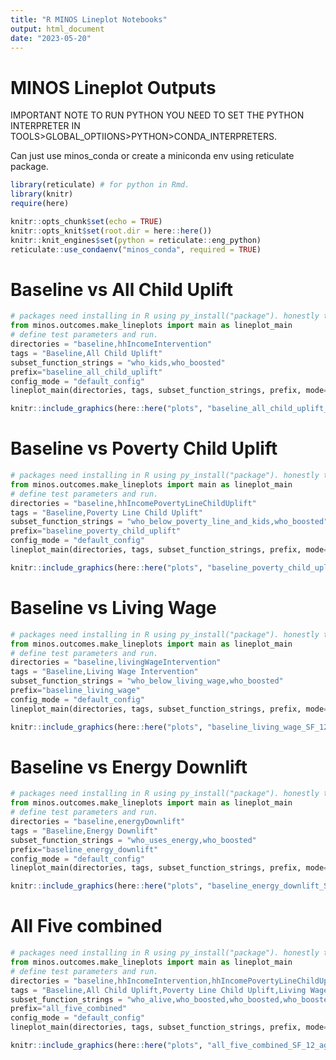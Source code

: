 ```yaml
---
title: "R MINOS Lineplot Notebooks"
output: html_document
date: "2023-05-20"
---
```


# MINOS Lineplot Outputs

IMPORTANT NOTE TO RUN PYTHON YOU NEED TO SET THE PYTHON INTERPRETER 
IN TOOLS>GLOBAL_OPTIIONS>PYTHON>CONDA_INTERPRETERS.

Can just use minos_conda or create a miniconda env using reticulate package. 

```r
library(reticulate) # for python in Rmd. 
library(knitr)
require(here)

knitr::opts_chunk$set(echo = TRUE)
knitr::opts_knit$set(root.dir = here::here())
knitr::knit_engines$set(python = reticulate::eng_python)
reticulate::use_condaenv("minos_conda", required = TRUE)
```

# Baseline vs All Child Uplift


```python
# packages need installing in R using py_install("package"). honestly this seems not worth it..
from minos.outcomes.make_lineplots import main as lineplot_main
# define test parameters and run.
directories = "baseline,hhIncomeIntervention"
tags = "Baseline,All Child Uplift"
subset_function_strings = "who_kids,who_boosted"
prefix="baseline_all_child_uplift"
config_mode = "default_config"
lineplot_main(directories, tags, subset_function_strings, prefix, mode=config_mode, ref="Baseline", v="SF_12", method='nanmean')
```

```r
knitr::include_graphics(here::here("plots", "baseline_all_child_uplift_SF_12_aggs_by_year.png"), error=FALSE)
```


# Baseline vs Poverty Child Uplift


```python
# packages need installing in R using py_install("package"). honestly this seems not worth it..
from minos.outcomes.make_lineplots import main as lineplot_main
# define test parameters and run.
directories = "baseline,hhIncomePovertyLineChildUplift"
tags = "Baseline,Poverty Line Child Uplift"
subset_function_strings = "who_below_poverty_line_and_kids,who_boosted"
prefix="baseline_poverty_child_uplift"
config_mode = "default_config"
lineplot_main(directories, tags, subset_function_strings, prefix, mode=config_mode, ref="Baseline", v="SF_12", method='nanmean')
```

```r
knitr::include_graphics(here::here("plots", "baseline_poverty_child_uplift_SF_12_aggs_by_year.png"), error=FALSE)
```

# Baseline vs Living Wage

```python
# packages need installing in R using py_install("package"). honestly this seems not worth it..
from minos.outcomes.make_lineplots import main as lineplot_main
# define test parameters and run.
directories = "baseline,livingWageIntervention"
tags = "Baseline,Living Wage Intervention"
subset_function_strings = "who_below_living_wage,who_boosted"
prefix="baseline_living_wage"
config_mode = "default_config"
lineplot_main(directories, tags, subset_function_strings, prefix, mode=config_mode, ref="Baseline", v="SF_12", method='nanmean')
```

```r
knitr::include_graphics(here::here("plots", "baseline_living_wage_SF_12_aggs_by_year.png"), error=FALSE)
```

# Baseline vs Energy Downlift

```python
# packages need installing in R using py_install("package"). honestly this seems not worth it..
from minos.outcomes.make_lineplots import main as lineplot_main
# define test parameters and run.
directories = "baseline,energyDownlift"
tags = "Baseline,Energy Downlift"
subset_function_strings = "who_uses_energy,who_boosted"
prefix="baseline_energy_downlift"
config_mode = "default_config"
lineplot_main(directories, tags, subset_function_strings, prefix, mode=config_mode, ref="Baseline", v="SF_12", method='nanmean')
```

```r
knitr::include_graphics(here::here("plots", "baseline_energy_downlift_SF_12_aggs_by_year.png"), error=FALSE)
```


# All Five combined

```python
# packages need installing in R using py_install("package"). honestly this seems not worth it..
from minos.outcomes.make_lineplots import main as lineplot_main
# define test parameters and run.
directories = "baseline,hhIncomeIntervention,hhIncomePovertyLineChildUplift,livingWageIntervention,energyDownlift"
tags = "Baseline,All Child Uplift,Poverty Line Child Uplift,Living Wage Intervention,Energy Downlift"
subset_function_strings = "who_alive,who_boosted,who_boosted,who_boosted,who_boosted"
prefix="all_five_combined"
config_mode = "default_config"
lineplot_main(directories, tags, subset_function_strings, prefix, mode=config_mode, ref="Baseline", v="SF_12", method='nanmean')
```

```r
knitr::include_graphics(here::here("plots", "all_five_combined_SF_12_aggs_by_year.png"), error=FALSE)
```

